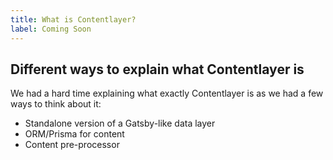 ```yaml
---
title: What is Contentlayer?
label: Coming Soon
---
```


## Different ways to explain what Contentlayer is

We had a hard time explaining what exactly Contentlayer is as we had a few ways to think about it:

- Standalone version of a Gatsby-like data layer
- ORM/Prisma for content
- Content pre-processor
